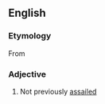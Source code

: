 ==English==

===Etymology===
From {{prefix|un|assailed}}

===Adjective===
{{en-adj|-}}

# Not previously [[assailed]]
{{anagrams:en/aadeilnssu}}